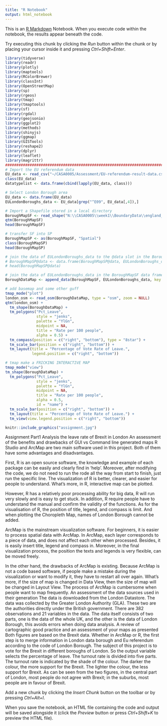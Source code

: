 ---
title: "R Notebook"
output: html_notebook
---

This is an [R Markdown](http://rmarkdown.rstudio.com) Notebook. When you execute code within the notebook, the results appear beneath the code. 

Try executing this chunk by clicking the *Run* button within the chunk or by placing your cursor inside it and pressing *Ctrl+Shift+Enter*. 

```{r}
library(tidyverse)
library(readr)
library(plotly)
library(maptools)
library(RColorBrewer)
library(classInt)
library(OpenStreetMap)
library(sp)
library(rgeos)
library(tmap)
library(tmaptools)
library(sf)
library(rgdal)
library(geojsonio)
library(ggplot2)
library(methods)
library(shinyjs)
library(ggmap)
library(GISTools)
library(reshape2)
library(dplyr)
library(leaflet)
library(magrittr)
############################################################################
# Import the EU referendum data
EU_data <- read_csv("~/CASA0005/Assessment/EU-referendum-result-data.csv")
class(EU_data)
datatypelist <- data.frame(cbind(lapply(EU_data, class)))

# Select London Borough area
EU_data <- data.frame(EU_data)
EULondonBoroughs_data <- EU_data[grep("^E09", EU_data[,4]),]

# Import a Shapefile stored in a local directory
BoroughMapSF <- read_shape("N:\\CASA0005\\week1\\BoundaryData\\england_lad_2011.shp", as.sf = TRUE)
qtm(BoroughMapSF)
head(BoroughMapSF)

# transfer SF into SP
BoroughMapSP <- as(BoroughMapSF, "Spatial")
class(BoroughMapSP)
head(BoroughMapSP)

# join the data of EULondonBoroughs_data to the @data slot in the BoroughMapSP data frame
# BoroughMapSP@data <- data.frame(BoroughMapSP@data, EULondonBoroughs_data[match(BoroughMapSP@data[,"code"], EULondonBoroughs_data[,"Area_Code"]),])
# head(BoroughMapSP@data)

# join the data of EULondonBoroughs_data in the BoroughMapSF data frame
BoroughDataMap <- append_data(BoroughMapSF, EULondonBoroughs_data, key.shp = "code", key.data = "Area_Code", ignore.duplicates = TRUE)

# add basemap and some other guff
tmap_mode("plot")
london_osm <- read_osm(BoroughDataMap, type = "osm", zoom = NULL)
qtm(london_osm) +
  tm_shape(BoroughDataMap) + 
  tm_polygons("Pct_Leave", 
              style = "jenks",
              palette = "YlGn",
              midpoint = NA,
              title = "Rate per 100 people",
              alpha = 0.5) + 
  tm_compass(position = c("right", "bottom"), type = "8star") + 
  tm_scale_bar(position = c("right", "bottom")) +
  tm_layout(title = "Percentage of Vote Rate of Leave.", 
            legend.position = c("right", "bottom"))

# tmap make a FRICKING INTERACTIVE MAP
tmap_mode("view")
tm_shape(BoroughDataMap) +
  tm_polygons("Pct_Leave", 
              style = "jenks",
              palette = "YlGn",
              midpoint = NA,
              title = "Rate per 100 people",
              alpha = 0.5,
              id = "name") + 
  tm_scale_bar(position = c("right", "bottom")) +
  tm_layout(title = "Percentage of Vote Rate of Leave.") +
  tm_view(view.legend.position = c("right", "bottom"))
```

```{r pressure, echo=FALSE, fig.cap="A caption", out.width = '100%'}
knitr::include_graphics("assignment.jpg")
```

Assignment Part1
Analysis the leave rate of Brexit in London
An assessment of the benefits and drawbacks of GUI vs Command line generated maps
R Studio and ArcMap are two main software used in this project. Both of them have some advantages and disadvantages.

First, R is an open source software, the knowledge and example of each package can be easily and clearly find in 'help'. Moreover, after modifying the code, we do not need to run the rode all the way from start to finish, just run the specific line. The visualization of R is better, clearer, and easier for people to understand. What's more, in R, interactive map can be plotted.

However, R has a relatively poor processing ability for big data, R will run very slowly and is easy to get stuck. In addition, R require people have to understand the manual and confirm the validity of the functions. As for the visualisation of R, the position of title, legend, and compass is limit. And when plotting the Choropleth Map, names of London Borough cannot be added.

ArcMap is the mainstream visualization software. For beginners, it is easier to process spatial data with ArcMap. In ArcMap, each layer corresponds to a piece of data, and does not affect each other when processed. Besides, it is easily insert title, legend and compass in. Moreover, in the final visualization process, the position the texts and legends is very flexible, can be moved freely.

In the other hand, the drawbacks of ArcMap is existing. Because ArcMap is not a code based software, if people make a mistake during the visualization or want to modify it, they have to restart all over again. What's more, if the size of map is changed in Data View, then the size of map will be changed in Layout View. The process of ArcMap is cumbersome when people want to map frequently.
An assessment of the data sources used in their generation
The data is downloaded from the London Datastore. The data was collected by the Greater London Authority (GLA). These two are the authorities directly under the British government. There are 382 observations and 21 variables in the data. The data itself consists of two parts, one is the data of the whole UK, and the other is the data of London Borough, this avoids errors when doing data analysis.
A review of cartographic good practice and an assessment of your maps as presented
Both figures are based on the Brexit data. Whether in ArcMap or R, the first step is to merge information in London data borough and Eu referendum according to the code of London Borough. The subject of this project is to vote for the Brexit in different boroughs of London. So the output variable selects the percentage of leave. 
The turnout rate is divided into five parts. The turnout rate is indicated by the shade of the colour. The darker the colour, the more support for the Brexit. The lighter the colour, the less support for Brexit. As can be seen from the two figures, in the central part of London, most people do not agree with Brexit; in the suburbs, most people are in favour of Brexit.

Add a new chunk by clicking the *Insert Chunk* button on the toolbar or by pressing *Ctrl+Alt+I*.

When you save the notebook, an HTML file containing the code and output will be saved alongside it (click the *Preview* button or press *Ctrl+Shift+K* to preview the HTML file).
